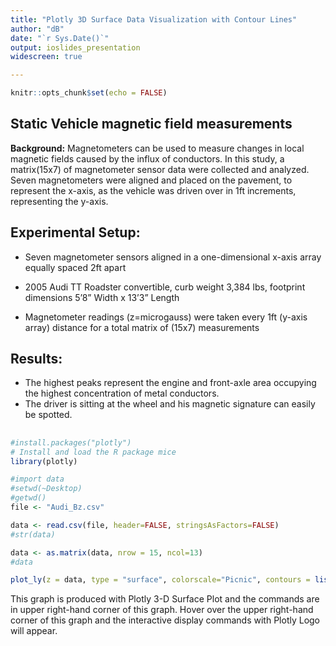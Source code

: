 ```yaml
---
title: "Plotly 3D Surface Data Visualization with Contour Lines"
author: "dB"
date: "`r Sys.Date()`"
output: ioslides_presentation
widescreen: true

---
```


```r
knitr::opts_chunk$set(echo = FALSE)
```


## Static Vehicle magnetic field measurements   

**Background:** Magnetometers can be used to measure changes in local magnetic fields caused by the influx of conductors. In this study, a matrix(15x7) of magnetometer sensor data were collected and analyzed. Seven magnetometers were aligned and placed on the pavement, to represent the x-axis, as the vehicle was driven over in 1ft increments, representing the y-axis.  

## **Experimental Setup:**

-  Seven magnetometer sensors aligned in a one-dimensional x-axis array equally spaced 2ft apart

-  2005 Audi TT Roadster convertible, curb weight 3,384 lbs, footprint dimensions 5'8” Width x 13'3” Length 

- Magnetometer readings (z=microgauss) were taken every 1ft (y-axis array) distance for a total matrix of (15x7) measurements

## **Results:**

- The highest peaks represent the engine and front-axle area occupying the highest concentration of metal conductors.    
- The driver is sitting at the wheel and his magnetic signature can easily be spotted.


##
```r
#install.packages("plotly")
# Install and load the R package mice
library(plotly)

#import data
#setwd(~Desktop)
#getwd()
file <- "Audi_Bz.csv"

data <- read.csv(file, header=FALSE, stringsAsFactors=FALSE)
#str(data)

data <- as.matrix(data, nrow = 15, ncol=13)
#data

plot_ly(z = data, type = "surface", colorscale="Picnic", contours = list(z = list(show = TRUE, start = 10, end = 250, size = 10)))
```
This graph is produced with Plotly 3-D Surface Plot and the commands are in upper right-hand corner of this graph. Hover over the upper right-hand corner of this graph and the interactive display commands with Plotly Logo will appear.

